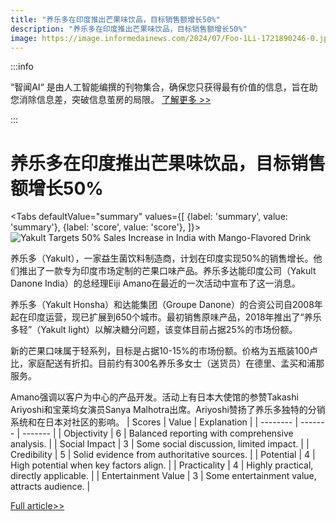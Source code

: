 ```yaml
---
title: "养乐多在印度推出芒果味饮品，目标销售额增长50%"
description: "养乐多在印度推出芒果味饮品，目标销售额增长50%"
image: https://image.informedainews.com/2024/07/Foo-1Li-1721890246-0.jpg
---
```



:::info

“智闻AI“ 是由人工智能编撰的刊物集合，确保您只获得最有价值的信息，旨在助您消除信息差，突破信息茧房的局限。  [了解更多 >>](/)

:::

# 养乐多在印度推出芒果味饮品，目标销售额增长50%


<Tabs
	defaultValue="summary"
	values={[
	{label: 'summary', value: 'summary'},
	{label: 'score', value: 'score'},
]}>
<TabItem value="summary">
<img
  src="https://image.informedainews.com/2024/07/Foo-1Li-1721890246-0.jpg"
  alt="Yakult Targets 50% Sales Increase in India with Mango-Flavored Drink"
/>



养乐多（Yakult），一家益生菌饮料制造商，计划在印度实现50%的销售增长。他们推出了一款专为印度市场定制的芒果口味产品。养乐多达能印度公司（Yakult Danone India）的总经理Eiji Amano在最近的一次活动中宣布了这一消息。

养乐多（Yakult Honsha）和达能集团（Groupe Danone）的合资公司自2008年起在印度运营，现已扩展到650个城市。最初销售原味产品，2018年推出了“养乐多轻”（Yakult light）以解决糖分问题，该变体目前占据25%的市场份额。

新的芒果口味属于轻系列，目标是占据10-15%的市场份额。价格为五瓶装100卢比，家庭配送有折扣。目前约有300名养乐多女士（送货员）在德里、孟买和浦那服务。

Amano强调以客户为中心的产品开发。活动上有日本大使馆的参赞Takashi Ariyoshi和宝莱坞女演员Sanya Malhotra出席。Ariyoshi赞扬了养乐多独特的分销系统和在日本对社区的影响。
</TabItem>
<TabItem value="score">
	| Scores     | Value   | Explanation |
	| -------- | ------- | ------- |
	| Objectivity  | 6    | Balanced reporting with comprehensive analysis.    |
	| Social Impact | 3     | Some social discussion, limited impact.    |
	| Credibility    | 5    | Solid evidence from authoritative sources.    |
	| Potential    | 4    | High potential when key factors align.    |
	| Practicality    | 4    | Highly practical, directly applicable.    |
	| Entertainment Value    | 3    | Some entertainment value, attracts audience.    |
</TabItem>
</Tabs>

[Full article>>](https://asia.nikkei.com/Business/Food-Beverage/Yakult-aims-to-up-probiotic-drink-sales-by-50-in-India)
